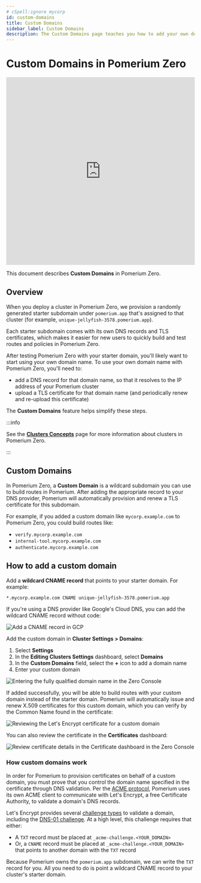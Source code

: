 ```yaml
---
# cSpell:ignore mycorp
id: custom-domains
title: Custom Domains
sidebar_label: Custom Domains
description: The Custom Domains page teaches you how to add your own domain in Pomerium Zero and how to use it to build routes to your services.
---
```


# Custom Domains in Pomerium Zero

<iframe
  width="100%"
  height="500"
  src="https://fast.wistia.com/embed/iframe/twp82swgeo"
  title="YouTube video player"
  frameborder="0"
  allow="accelerometer; autoplay; clipboard-write; encrypted-media; gyroscope; picture-in-picture; web-share"
  referrerpolicy="strict-origin-when-cross-origin"
  allowfullscreen></iframe>

This document describes **Custom Domains** in Pomerium Zero.

## Overview

When you deploy a cluster in Pomerium Zero, we provision a randomly generated starter subdomain under `pomerium.app` that's assigned to that cluster (for example, `unique-jellyfish-3578.pomerium.app`).

Each starter subdomain comes with its own DNS records and TLS certificates, which makes it easier for new users to quickly build and test routes and policies in Pomerium Zero.

After testing Pomerium Zero with your starter domain, you'll likely want to start using your own domain name. To use your own domain name with Pomerium Zero, you'll need to:

- add a DNS record for that domain name, so that it resolves to the IP address of your Pomerium cluster
- upload a TLS certificate for that domain name (and periodically renew and re-upload this certificate)

The **Custom Domains** feature helps simplify these steps.

:::info

See the [**Clusters Concepts**](/docs/concepts/clusters) page for more information about clusters in Pomerium Zero.

:::

## Custom Domains

In Pomerium Zero, a **Custom Domain** is a wildcard subdomain you can use to build routes in Pomerium. After adding the appropriate record to your DNS provider, Pomerium will automatically provision and renew a TLS certificate for this subdomain.

For example, if you added a custom domain like `mycorp.example.com` to Pomerium Zero, you could build routes like:

- `verify.mycorp.example.com`
- `internal-tool.mycorp.example.com`
- `authenticate.mycorp.example.com`

## How to add a custom domain

Add a **wildcard CNAME record** that points to your starter domain. For example:

```bash
*.mycorp.example.com CNAME unique-jellyfish-3578.pomerium.app
```

If you're using a DNS provider like Google's Cloud DNS, you can add the wildcard CNAME record without code:

![Add a CNAME record in GCP](../capabilities/img/custom-domains/gcp-cname-record.png)

Add the custom domain in **Cluster Settings > Domains**:

1. Select **Settings**
1. In the **Editing Clusters Settings** dashboard, select **Domains**
1. In the **Custom Domains** field, select the **+** icon to add a domain name
1. Enter your custom domain

![Entering the fully qualified domain name in the Zero Console](../capabilities/img/custom-domains/add-custom-domain.gif)

If added successfully, you will be able to build routes with your custom domain instead of the starter domain. Pomerium will automatically issue and renew X.509 certificates for this custom domain, which you can verify by the Common Name found in the certificate:

![Reviewing the Let's Encrypt certificate for a custom domain](../capabilities/img/custom-domains/custom-domain-certificates.png)

You can also review the certificate in the **Certificates** dashboard:

![Review certificate details in the Certificate dashboard in the Zero Console](../capabilities/img/custom-domains/certificate-details.gif)

### How custom domains work

In order for Pomerium to provision certificates on behalf of a custom domain, you must prove that you control the domain name specified in the certificate through DNS validation. Per the [ACME protocol](https://datatracker.ietf.org/doc/html/rfc8555#section-2), Pomerium uses its own ACME client to communicate with Let's Encrypt, a free Certificate Authority, to validate a domain's DNS records.

Let's Encrypt provides several [challenge types](https://letsencrypt.org/docs/challenge-types/) to validate a domain, including the [DNS-01 challenge](https://letsencrypt.org/docs/challenge-types/#dns-01-challenge). At a high level, this challenge requires that either:

- A `TXT` record must be placed at `_acme-challenge.<YOUR_DOMAIN>`
- Or, a `CNAME` record must be placed at `_acme-challenge.<YOUR_DOMAIN>` that points to another domain with the `TXT` record

Because Pomerium owns the `pomerium.app` subdomain, we can write the `TXT` record for you. All you need to do is point a wildcard CNAME record to your cluster's starter domain.
